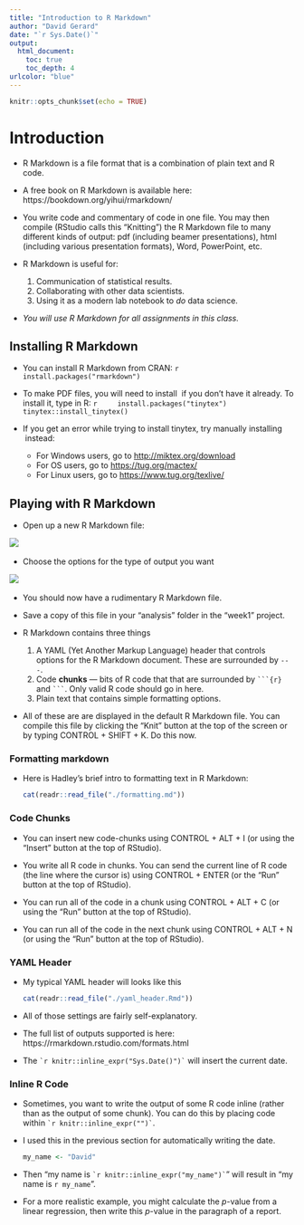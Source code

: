 ```yaml
---
title: "Introduction to R Markdown"
author: "David Gerard"
date: "`r Sys.Date()`"
output:  
  html_document:
    toc: true
    toc_depth: 4
urlcolor: "blue"
---
```


```r
knitr::opts_chunk$set(echo = TRUE)
```

# Introduction

- R Markdown is a file format that is a combination of plain text and R code.

- A free book on R Markdown is available here: https://bookdown.org/yihui/rmarkdown/

- You write code and commentary of code in one file. You may then compile 
  (RStudio calls this "Knitting") the R Markdown file to many different kinds
  of output: pdf (including beamer presentations), html (including various
  presentation formats), Word, PowerPoint, etc.

- R Markdown is useful for:

    1. Communication of statistical results.
    2. Collaborating with other data scientists.
    3. Using it as a modern lab notebook to *do* data science.
    
- *You will use R Markdown for all assignments in this class.*

## Installing R Markdown

- You can install R Markdown from CRAN:
    ```r
    install.packages("rmarkdown")
    ```
    
- To make PDF files, you will need to install \LaTeX\ if you don't have it 
  already. To install it, type in R:
    ```r
    install.packages("tinytex")
    tinytex::install_tinytex()
    ```
    
- If you get an error while trying to install tinytex, try manually 
  installing \LaTeX\ instead:
    - For Windows users, go to <http://miktex.org/download>
    - For OS users, go to <https://tug.org/mactex/>
    - For Linux users, go to <https://www.tug.org/texlive/>
    
## Playing with R Markdown

- Open up a new R Markdown file:

![](./00_figures/rmarkdown.png)\ 

- Choose the options for the type of output you want

![](./00_figures/rmarkdown_options.png)\ 


- You should now have a rudimentary R Markdown file.

- Save a copy of this file in your "analysis" folder in the "week1" project.

- R Markdown contains three things

    1. A YAML (Yet Another Markup Language) header that controls options for
       the R Markdown document. These are surrounded by `---`.
    2. Code **chunks** --- bits of R code that that are 
       surrounded by ` ```{r} ` and ` ``` `. Only valid R code should go in 
       here.
    3. Plain text that contains simple formatting options.
    
- All of these are are displayed in the default R Markdown file. You can compile
  this file by clicking the "Knit" button at the top of the screen or by 
  typing CONTROL + SHIFT + K. Do this now.
    
### Formatting markdown

- Here is Hadley's brief intro to formatting text in R Markdown:

    ```r
    cat(readr::read_file("./formatting.md"))
    ```

### Code Chunks

- You can insert new code-chunks using CONTROL + ALT + I (or using the 
  "Insert" button at the top of RStudio).

- You write all R code in chunks. You can send the current line of R code (the
  line where the cursor is) using CONTROL + ENTER (or the "Run" button at the 
  top of RStudio).
  
- You can run all of the code in a chunk using CONTROL + ALT + C (or using 
  the "Run" button at the top of RStudio).
  
- You can run all of the code in the next chunk using CONTROL + ALT + N (or
  using the "Run" button at the top of RStudio).


### YAML Header

- My typical YAML header will looks like this

    ```r
    cat(readr::read_file("./yaml_header.Rmd"))
    ```

- All of those settings are fairly self-explanatory.

- The full list of outputs supported is here: https://rmarkdown.rstudio.com/formats.html
    
- The `` `r knitr::inline_expr("Sys.Date()")` `` will insert the current date.

### Inline R Code

- Sometimes, you want to write the output of some R code inline (rather than
as the output of some chunk). You can do this by placing code within 
`` `r knitr::inline_expr("")` ``. 

- I used this in the previous section for automatically writing the date. 

    ```r
    my_name <- "David"
    ```

- Then "my name is `` `r knitr::inline_expr("my_name")` ``" will result in "my name is `r my_name`".

- For a more realistic example, you might calculate the $p$-value from a linear
  regression, then write this $p$-value in the paragraph of a report.




